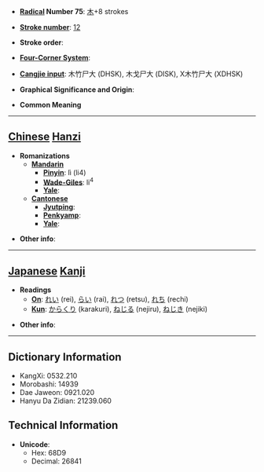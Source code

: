 * '''[[Wiktionary:Chinese radical index| Radical]] Number 75''': [[Wiktionary:Chinese radical index 木|木]]+8 strokes

* '''[[Wiktionary:Chinese total strokes index|Stroke number]]''': [[Wiktionary:Chinese total strokes index 12|12]]

* '''Stroke order''': 

* '''[[Wiktionary:Chinese four corner index|Four-Corner System]]''': 

* '''[[Wiktionary:Chinese Cangjie index|Cangjie input]]''': 木竹尸大 (DHSK), 木戈尸大 (DISK), X木竹尸大 (XDHSK)

* '''Graphical Significance and Origin''': 

* '''Common Meaning'''

----

== [[Chinese]] [[Hanzi]] ==

* '''Romanizations'''
** '''[[Mandarin]]'''
*** '''[[Pinyin]]''': lì (li4)
*** '''[[Wade-Giles]]''': li<sup>4</sup>
*** '''[[Yale]]''': 
** '''[[Cantonese]]'''
*** '''[[Jyutping]]''':
*** '''[[Penkyamp]]''': 
*** '''[[Yale]]''': 

* '''Other info''': 

----

== [[Japanese]] [[Kanji]] ==

* '''Readings'''
** '''[[On]]''': [[れい]] (rei), [[らい]] (rai), [[れつ]] (retsu), [[れち]] (rechi)
** '''[[Kun]]''': [[からくり]] (karakuri), [[ねじる]] (nejiru), [[ねじき]] (nejiki)

* '''Other info''':  

----

== Dictionary Information ==

* KangXi: 0532.210
* Morobashi: 14939
* Dae Jaweon: 0921.020
* Hanyu Da Zidian: 21239.060

== Technical Information ==

* '''Unicode''':
** Hex: 68D9
** Decimal: 26841